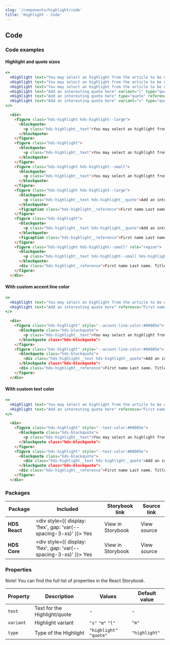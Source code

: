 ```yaml
---
slug: '/components/highlight/code'
title: 'Highlight - Code'
---
```




## Code

### Code examples

#### Highlight and quote sizes

<Playground>


```jsx
<>
  <Highlight text="You may select an highlight from the article to be displayed here. Select an excerpt that you want the user to pay attention to." variant="l"/>
  <Highlight text="You may select an highlight from the article to be displayed here. Select an excerpt that you want the user to pay attention to."/>
  <Highlight text="You may select an highlight from the article to be displayed here. Select an excerpt that you want the user to pay attention to." variant="s"/>
  <Highlight text="Add an interesting quote here" variant="l" type="quote" reference="First name Last name. Title."/>
  <Highlight text="Add an interesting quote here" type="quote" reference="First name Last name. Title."/>
  <Highlight text="Add an interesting quote here" variant="s" type="quote" reference="First name Last name. Title."/>
</>
```

```html
  <div>
    <figure class="hds-highlight hds-highlight--large">
      <blockquote>
        <p class="hds-highlight__text">You may select an highlight from the article to be displayed here. Select an excerpt that you want the user to pay attention to.</p>
      </blockquote>
    </figure>
    <figure class="hds-highlight">
      <blockquote>
        <p class="hds-highlight__text">You may select an highlight from the article to be displayed here. Select an excerpt that you want the user to pay attention to.</p>
      </blockquote>
    </figure>
    <figure class="hds-highlight hds-highlight--small">
      <blockquote>
        <p class="hds-highlight__text">You may select an highlight from the article to be displayed here. Select an excerpt that you want the user to pay attention to.</p>
      </blockquote>
    </figure>
    <figure class="hds-highlight hds-highlight--large">
      <blockquote>
        <p class="hds-highlight__text hds-highlight__quote">Add an interesting quote here</p>
      </blockquote>
      <figcaption class="hds-highlight__reference">First name Last name. Title.</figcaption>    
    </figure>
    <figure class="hds-highlight">
      <blockquote>
        <p class="hds-highlight__text hds-highlight__quote">Add an interesting quote here</p>
      </blockquote>
      <figcaption class="hds-highlight__reference">First name Last name. Title.</figcaption>
    </figure>
    <figure class="hds-highlight hds-highlight--small" role="region">
      <blockquote>
        <p class="hds-highlight__text hds-highlight--small hds-highlight__quote">Add an interesting quote here</p>
      </blockquote>
      <div class="hds-highlight__reference">First name Last name. Title.</div>
    </figure>
  </div>
```

</Playground>


#### With custom accent line color

<Playground>


```jsx
<>
  <Highlight text="You may select an highlight from the article to be displayed here. Select an excerpt that you want the user to pay attention to." theme={{'--accent-line-color':'#00005e'}}/>
  <Highlight text="Add an interesting quote here" reference="First name Last name. Title." type="quote"  theme={{'--accent-line-color':'#00005e'}}/>
</>
```
```html
  <div>
    <figure class="hds-highlight" style="--accent-line-color:#00005e">
      <blockquote class="hds-blockquote">
        <p class="hds-highlight__text">You may select an highlight from the article to be displayed here. Select an excerpt that you want the user to pay attention to.</p>
      </blockquote class="hds-blockquote">
    </figure>
    <figure class="hds-highlight" style="--accent-line-color:#00005e">
      <blockquote class="hds-blockquote">
        <div class="hds-highlight__text hds-highlight__quote">Add an interesting quote here</div>
      </blockquote class="hds-blockquote">
      <div class="hds-highlight__reference">First name Last name. Title.</div>
    </figure>
  </div>
```

</Playground>

#### With custom text color

<Playground>


```jsx
<>
  <Highlight text="You may select an highlight from the article to be displayed here. Select an excerpt that you want the user to pay attention to."  theme={{'--text-color':'#00005e'}}/>
  <Highlight text="Add an interesting quote here" reference="First name Last name. Title." type="quote"  theme={{'--text-color':'#00005e'}}/>
</>
```
```html
  <div>
    <figure class="hds-highlight" style="--text-color:#00005e">
      <blockquote class="hds-blockquote">
        <p class="hds-highlight__text">You may select an highlight from the article to be displayed here. Select an excerpt that you want the user to pay attention to.</p>
      </blockquote class="hds-blockquote">
    </figure>
    <figure class="hds-highlight" style="--text-color:#00005e">
      <blockquote class="hds-blockquote">
        <div class="hds-highlight__text hds-highlight__quote">Add an interesting quote here</div>
      </blockquote class="hds-blockquote">
      <div class="hds-highlight__reference">First name Last name. Title.</div>
    </figure>
  </div>
```
</Playground>

### Packages

| Package       | Included                                                                                        | Storybook link                                                                                                   | Source link                                                                                                                                                        |
| ------------- | ----------------------------------------------------------------------------------------------- | ---------------------------------------------------------------------------------------------------------------- | ------------------------------------------------------------------------------------------------------------------------------------------------------------------ |
| **HDS React** | <div style={{ display: 'flex', gap: 'var(--spacing-3-xs)' }}><IconCheckCircleFill /> Yes </div> | <Link openInNewTab openInNewTabAriaLabel="Opens in a new tab" href="/storybook/react/?path=?path=/story/components-highlight--default-highlight">View in Storybook</Link> | <ExternalLink openInNewTab openInNewTabAriaLabel="Opens in a new tab" href="https://github.com/City-of-Helsinki/helsinki-design-system/blob/master/packages/react/src/components/card/Card.tsx">View source</ExternalLink> |
| **HDS Core**  | <div style={{ display: 'flex', gap: 'var(--spacing-3-xs)' }}><IconCheckCircleFill /> Yes </div> | <Link openInNewTab openInNewTabAriaLabel="Opens in a new tab" href="/storybook/core/?path=/story/components-highlight--default-highlight">View in Storybook</Link>        | <ExternalLink openInNewTab openInNewTabAriaLabel="Opens in a new tab" href="https://github.com/City-of-Helsinki/helsinki-design-system/tree/master/packages/core/src/components/card">View source</ExternalLink>           |

### Properties

Note! You can find the full list of properties in the <Link openInNewTab openInNewTabAriaLabel="Opens in a new tab" href="/storybook/react/?path=?path=/story/components-highlight--default-highlight">React Storybook.</Link>

| Property  | Description                     | Values                        | Default value |
| --------- | ------------------------------- | ----------------------------- | ------------- |
| `text`    | Text for the Highlight/quote    | -                             | -             |
| `variant` | Highlight variant               | `"s"` `"m"` `"l"`             | `"m"`         | 
| `type`    | Type of the Highlight           | `"highlight"` `"quote"`       | `"highlight"` |
